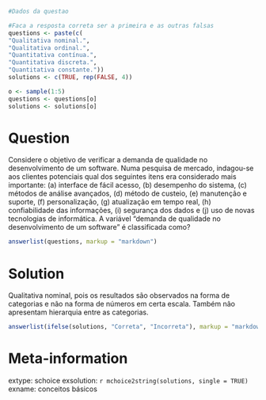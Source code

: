 ```r
#Dados da questao

#Faca a resposta correta ser a primeira e as outras falsas
questions <- paste(c(
"Qualitativa nominal.", 
"Qualitativa ordinal.", 
"Quantitativa contínua.", 
"Quantitativa discreta.", 
"Quantitativa constante."))
solutions <- c(TRUE, rep(FALSE, 4))

o <- sample(1:5)
questions <- questions[o]
solutions <- solutions[o]
```

Question
========
Considere o objetivo de verificar a demanda de qualidade no desenvolvimento de um software. Numa pesquisa de mercado, indagou-se aos clientes potenciais qual dos seguintes itens era considerado mais importante: (a) interface de fácil acesso, (b) desempenho do sistema, (c) métodos de análise avançados, (d) método de custeio, (e) manutenção e suporte, (f) personalização, (g) atualização em tempo real, (h) confiabilidade das informações, (i) segurança dos dados e (j) uso de novas tecnologias de informática. A variável "demanda de qualidade no desenvolvimento de um software" é classificada como?

```r
answerlist(questions, markup = "markdown")
```

Solution
========
Qualitativa nominal, pois os resultados são observados na forma de categorias e não na forma de números em certa escala. Também não apresentam hierarquia entre as categorias.

```r
answerlist(ifelse(solutions, "Correta", "Incorreta"), markup = "markdown")
```

Meta-information
================
extype: schoice
exsolution: `r mchoice2string(solutions, single = TRUE)`
exname: conceitos básicos